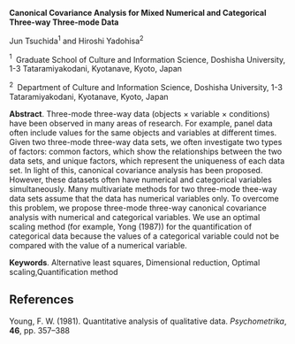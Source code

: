 <span>**Canonical Covariance Analysis for Mixed Numerical and
Categorical Three-way Three-mode Data**</span>

Jun Tsuchida$^1$ and Hiroshi Yadohisa$^2$

$^1 \;$ Graduate School of Culture and Information Science, Doshisha
University, 1-3 Tataramiyakodani, Kyotanave, Kyoto, Japan

$^2 \;$ Department of Culture and Information Science, Doshisha
University, 1-3 Tataramiyakodani, Kyotanave, Kyoto, Japan

<span>**Abstract**</span>. Three-mode three-way data (objects $\times$
variable $\times$ conditions) have been observed in many areas of
research. For example, panel data often include values for the same
objects and variables at different times. Given two three-mode three-way
data sets, we often investigate two types of factors: common factors,
which show the relationships between the two data sets, and unique
factors, which represent the uniqueness of each data set. In light of
this, canonical covariance analysis has been proposed. However, these
datasets often have numerical and categorical variables simultaneously.
Many multivariate methods for two three-mode thee-way data sets assume
that the data has numerical variables only. To overcome this problem, we
propose three-mode three-way canonical covariance analysis with
numerical and categorical variables. We use an optimal scaling method
(for example, Yong (1987)) for the quantification of categorical data
because the values of a categorical variable could not be compared with
the value of a numerical variable.

<span>**Keywords**</span>. Alternative least squares, Dimensional
reduction, Optimal scaling,Quantification method

References {#references .unnumbered}
----------

Young, F. W. (1981). Quantitative analysis of qualitative data.
*Psychometrika*, **46**, pp. 357–388
